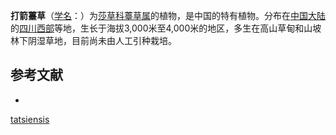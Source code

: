 {{Speciesbox
| name = 打箭薹草
| status = 
| status_system = 
| image =
| genus = Carex
| species = tatsiensis
| authority = (Franch.) Kükenth.
}}

'''打箭薹草'''（[[学名|学名]]：{{lang|la|''Carex tatsiensis''}}）为[[莎草科|莎草科]][[薹草属|薹草属]]的植物，是中国的特有植物。分布在[[中国大陆|中国大陆]]的[[四川西部|四川西部]]等地，生长于海拔3,000米至4,000米的地区，多生在高山草甸和山坡林下阴湿草地，目前尚未由人工引种栽培。

== 参考文献 ==
<div class="references-small">
* {{cite web| url =http://www.bioinfo.cn/db05/KmzwSpecies.php?action=view&id=6812| title =打箭薹草| work =《中国高等植物数据库全库》| publisher =中国科学院微生物研究所| author =昆明植物研究所| accessdate =2009-02-24| deadurl =yes| archiveurl =https://web.archive.org/web/20160305042716/http://www.bioinfo.cn/db05/KmzwSpecies.php?action=view&id=6812| archivedate =2016-03-05}}
</div>
{{Taxonbar|from=Q11075955}}

{{DEFAULTSORT:Carex tatsiensis}}
[[Category:薹草属|tatsiensis]]


{{Carex-stub}}